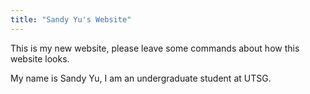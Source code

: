 ```yaml
---
title: "Sandy Yu's Website"
---
```


This is my new website, please leave some commands about how this website looks.

My name is Sandy Yu, I am an undergraduate student at UTSG.
